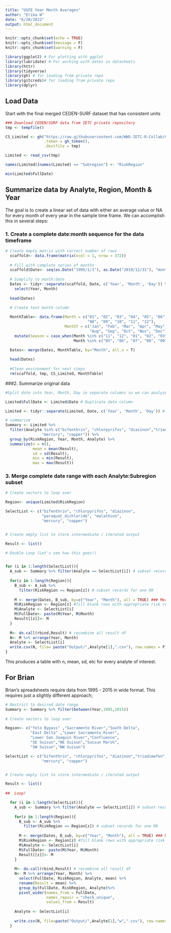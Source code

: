 ```yaml
---
title: "USFE Year Month Averages"
author: "Erika W"
date: "6/28/2022"
output: html_document
---
```


```r
knitr::opts_chunk$set(echo = TRUE)
knitr::opts_chunk$set(message = F)
knitr::opts_chunk$set(warning = F)
```

```r
library(ggplot2) # For plotting with ggplot
library(lubridate) # For working with dates in datasheets
library(httr)
library(tidyverse)
library(gh) # for loading from private repo
library(gitcreds)# for loading from private repo
library(dplyr)
```

## Load Data

Start with the final merged CEDEN-SURF dataset that has consistent units

```r

### Download CEDEN/SURF data from IETC private repository
tmp <- tempfile()

CS_Limited <- gh("https://raw.githubusercontent.com/WWU-IETC-R-Collab/CEDENSURF-mod/30YRS/Data/Output/CEDENSURF_Limited_FixedUnits.csv",
                 .token = gh_token(),
                 .destfile = tmp)

Limited <- read_csv(tmp)

names(Limited)[names(Limited) == "Subregion"] <- "RiskRegion"

min(Limited$FullDate)
```

## Summarize data by Analyte, Region, Month & Year

The goal is to create a linear set of data with either an average value or NA for every month of every year in the sample time frame. 
We can accomplish this in several steps:

### 1. Create a complete date:month sequence for the data timeframe

```r
# Create empty matrix with correct number of rows
  scaffold<- data.frame(matrix(ncol = 1, nrow = 372))
  
  # Fill with complete series of months
  scaffold$Date<- seq(as.Date("1995/1/1"), as.Date("2019/12/31"), "months")
  
  # Simplify to month:date
  Dates <- tidyr::separate(scaffold, Date, c('Year', 'Month', 'Day')) %>%
    select(Year, Month)
  
  head(Dates)
  
  # Create text month column

  MonthTable<- data.frame(Month = c("01", "02", "03", "04", "05", "06", "07", 
                                    "08", "09", "10", "11", "12"),
                          MonthT = c("Jan", "Feb", "Mar", "Apr", "May", "Jun", "Jul", 
                                     "Aug", "Sep", "Oct", "Nov", "Dec")) %>%
    mutate(Season = case_when(Month %in% c("11", "12", "01", "02", "03", "04") ~ 'Wet', 
                              Month %in% c("05", "06", "07", "08", "09", "10") ~ 'Dry'))
  
  Dates<- merge(Dates, MonthTable, by="Month", all.x = T)

  head(Dates)
  
  #Clean environment for next steps
  rm(scaffold, tmp, CS_Limited, MonthTable)
```

###2. Summarize original data

```r
#Split date into Year, Month, Day in separate columns so we can analyze by month 

Limited$FullDate <- Limited$Date # Duplicate date column

Limited <- tidyr::separate(Limited, Date, c('Year', 'Month', 'Day')) # Split original date column by Year, Month, and Day

# summarize
Summary <- Limited %>% 
  filter(Analyte %in% c("bifenthrin", "chlorpyrifos", "diazinon","triadimefon", "myclobutanil",            "paraquat_dichloride", "malathion", 
                "mercury", "copper")) %>%
  group_by(RiskRegion, Year, Month, Analyte) %>%
  summarize(n = n(),
            mean = mean(Result),
            sd = sd(Result),
            min = min(Result),
            max = max(Result))
```

### 3. Merge complete date range with each Analyte:Subregion subset

```r

# Create vectors to loop over

Region<- unique(Limited$RiskRegion)

SelectList <- c("bifenthrin", "chlorpyrifos", "diazinon",
                "paraquat_dichloride", "malathion", 
                "mercury", "copper")


# Create empty list to store intermediate / iterated output

Result <- list()

# Double Loop (Let's see how this goes!)


for (i in 1:length(SelectList)){
  A_sub <- Summary %>% filter(Analyte == SelectList[i]) # subset records for one Analyte
  
  for(z in 1:length(Region)){
    B_sub <- A_sub %>% 
      filter(RiskRegion == Region[z]) # subset records for one RR
    
    M <- merge(Dates, B_sub, by=c("Year", "Month"), all = TRUE) ### Merge so that retains date rows that have no matching data in sampling records
    M$RiskRegion <- Region[z] #fill blank rows with appropriate risk region
    M$Analyte <- SelectList[i]
    M$FullDate<- paste(M$Year, M$Month)
    Result[[z]]<- M
  }
  
  M<- do.call(rbind,Result) # recombine all result df 
  N<- M %>% arrange(Year, Month)
  Analyte <- SelectList[i]
  write.csv(N, file= paste("Output/",Analyte[1],".csv"), row.names = F)
}


```

This produces a table with n, mean, sd, etc for every analyte of interest. 

## For Brian

Brian's spreadsheets require data from 1995 - 2015 in wide format. This requires just a slightly different approach;

```r

# Restrict to desired date range
Summary <- Summary %>% filter(between(Year,1995,2015))
     
# Create vectors to loop over

Region<- c("Yolo Bypass" ,"Sacramento River","South Delta",
           "East Delta" ,"Lower Sacramento River",
           "Lower San Joaquin River","Confluence",
           "SE Suisun","NE Suisun","Suisun Marsh",
           "SW Suisun","NW Suisun")

SelectList <- c("bifenthrin", "chlorpyrifos", "diazinon","triadimefon", "myclobutanil",            "paraquat_dichloride", "malathion", 
                "mercury", "copper")


# Create empty list to store intermediate / iterated output

Result <- list()
  
##  Loop!

  for (i in 1:length(SelectList)){
    A_sub <- Summary %>% filter(Analyte == SelectList[i]) # subset records for one Analyte
    
    for(z in 1:length(Region)){
      B_sub <- A_sub %>% 
        filter(RiskRegion == Region[z]) # subset records for one RR
      
      M <- merge(Dates, B_sub, by=c("Year", "Month"), all = TRUE) ### Merge so that retains date rows that have no matching data in sampling records
      M$RiskRegion <- Region[z] #fill blank rows with appropriate risk region
      M$Analyte <- SelectList[i]
      M$FullDate<- paste(M$Year, M$Month)
      Result[[z]]<- M
    }
    
    M<- do.call(rbind,Result) # recombine all result df 
    N<- M %>% arrange(Year, Month) %>% 
      select(FullDate, RiskRegion, Analyte, mean) %>%
      rename(Result = mean) %>%
      group_by(FullDate, RiskRegion, Analyte)%>%
      pivot_wider(names_from = FullDate,
                  names_repair = "check_unique",
                  values_from = Result)
    
    Analyte <- SelectList[i]
    
    write.csv(N, file=paste("Output/",Analyte[1],"w",".csv"), row.names = F)
  }
```


